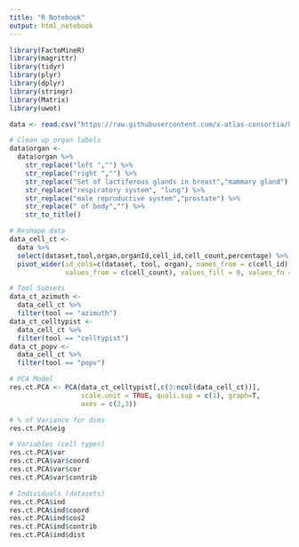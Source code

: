 ```yaml
---
title: "R Notebook"
output: html_notebook
---
```


```r
library(FactoMineR)
library(magrittr)
library(tidyr)
library(plyr)
library(dplyr)
library(stringr)
library(Matrix)
library(uwot)
```

```r
data <- read.csv("https://raw.githubusercontent.com/x-atlas-consortia/hra-pop/main/output-data/v0.10.2/reports/atlas/validation-v5.csv", header=T)

# Clean up organ labels
data$organ <- 
  data$organ %>% 
    str_replace("left ","") %>%
    str_replace("right ","") %>%
    str_replace("Set of lactiferous glands in breast","mammary gland") %>%
    str_replace("respiratory system", "lung") %>%
    str_replace("male reproductive system","prostate") %>%
    str_replace(" of body","") %>%
    str_to_title()

# Reshape data
data_cell_ct <- 
  data %>% 
  select(dataset,tool,organ,organId,cell_id,cell_count,percentage) %>%
  pivot_wider(id_cols=c(dataset, tool, organ), names_from = c(cell_id),
              values_from = c(cell_count), values_fill = 0, values_fn = mean) 

# Tool Subsets
data_ct_azimuth <- 
  data_cell_ct %>%
  filter(tool == "azimuth")
data_ct_celltypist <- 
  data_cell_ct %>%
  filter(tool == "celltypist")
data_ct_popv <- 
  data_cell_ct %>%
  filter(tool == "popv")
```

```r
# PCA Model
res.ct.PCA <- PCA(data_ct_celltypist[,c(3:ncol(data_cell_ct))], 
                  scale.unit = TRUE, quali.sup = c(1), graph=T,
                  axes = c(2,3))

# % of Variance for dims
res.ct.PCA$eig

# Variables (cell types)
res.ct.PCA$var
res.ct.PCA$var$coord
res.ct.PCA$var$cor
res.ct.PCA$var$contrib

# Individuals (datasets)
res.ct.PCA$ind
res.ct.PCA$ind$coord
res.ct.PCA$ind$cos2
res.ct.PCA$ind$contrib
res.ct.PCA$ind$dist
```






